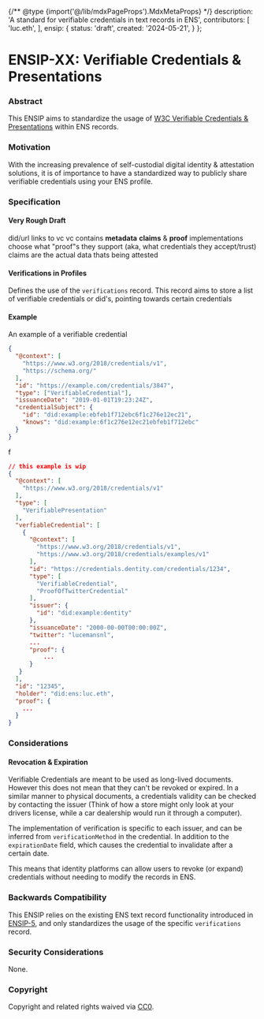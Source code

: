 {/** @type {import('@/lib/mdxPageProps').MdxMetaProps} */}
    description: 'A standard for verifiable credentials in text records in ENS',
    contributors: [
        'luc.eth',
    ],
    ensip: {
        status: 'draft',
        created: '2024-05-21',
    }
};

# ENSIP-XX: Verifiable Credentials & Presentations

### Abstract

This ENSIP aims to standardize the usage of [W3C Verifiable Credentials & Presentations](https://www.w3.org/TR/vc-data-model-2.0/) within ENS records.

### Motivation

With the increasing prevalence of self-custodial digital identity & attestation solutions, it is of importance to have a standardized way to publicly share verifiable credentials using your ENS profile.

### Specification

#### Very Rough Draft

did/url links to vc
vc contains **metadata** **claims** & **proof**
implementations choose what "proof"s they support (aka, what credentials they accept/trust)
claims are the actual data thats being attested

#### Verifications in Profiles

Defines the use of the `verifications` record.
This record aims to store a list of verifiable credentials or did's, pointing towards certain credentials

#### Example

An example of a verifiable credential

```json
{
  "@context": [
    "https://www.w3.org/2018/credentials/v1",
    "https://schema.org/"
  ],
  "id": "https://example.com/credentials/3847",
  "type": ["VerifiableCredential"],
  "issuanceDate": "2019-01-01T19:23:24Z",
  "credentialSubject": {
    "id": "did:example:ebfeb1f712ebc6f1c276e12ec21",
    "knows": "did:example:6f1c276e12ec21ebfeb1f712ebc"
  }
}
```

f

```json
// this example is wip
{
  "@context": [
    "https://www.w3.org/2018/credentials/v1"
  ],
  "type": [
    "VerifiablePresentation"
  ],
  "verfiableCredential": [
    {
      "@context": [
        "https://www.w3.org/2018/credentials/v1",
        "https://www.w3.org/2018/credentials/examples/v1"
      ],
      "id": "https://credentials.dentity.com/credentials/1234",
      "type": [
        "VerifiableCredential",
        "ProofOfTwitterCredential"
      ],
      "issuer": {
        "id": "did:example:dentity"
      },
      "issuanceDate": "2000-00-00T00:00:00Z",
      "twitter": "lucemansnl",
      ...
      "proof": {
          ...
      }
   }
  ],
  "id": "12345",
  "holder": "did:ens:luc.eth",
  "proof": {
    ...
  }
}
```

### Considerations

#### Revocation & Expiration

Verifiable Credentials are meant to be used as long-lived documents.
However this does not mean that they can't be revoked or expired.
In a similar manner to physical documents, a credentials validity can be checked by contacting the issuer (Think of how a store might only look at your drivers license, while a car dealership would run it through a computer).

The implementation of verification is specific to each issuer, and can be inferred from `verificationMethod` in the credential.
In addition to the `expirationDate` field, which causes the credential to invalidate after a certain date.

This means that identity platforms can allow users to revoke (or expand) credentials without needing to modify the records in ENS.

### Backwards Compatibility

This ENSIP relies on the existing ENS text record functionality introduced in [ENSIP-5](/ensip/5), and only standardizes the usage of the specific `verifications` record.

### Security Considerations

None.

### Copyright

Copyright and related rights waived via [CC0](https://creativecommons.org/publicdomain/zero/1.0/).
